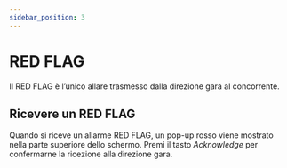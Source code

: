```yaml
---
sidebar_position: 3
---
```



# RED FLAG

Il RED FLAG è l’unico allare trasmesso dalla direzione gara al
concorrente.

<ScreenshotOSTabs page="alarms" img="redflag" width={300} />

## Ricevere un RED FLAG

Quando si riceve un allarme RED FLAG, un pop-up rosso viene
mostrato nella parte superiore dello schermo. Premi il tasto
_Acknowledge_ per confermarne la ricezione alla direzione gara.
